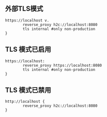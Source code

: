 ## 外部TLS模式

```
https://localhost v.
        reverse_proxy h2c://localhost:8080
        tls internal #only non-production
}
```

## TLS 模式已启用

```
https://localhost:
        reverse_proxy https://localhost:8080
        tls internal #only non-production
}
```

## TLS 模式已禁用

```
http://localhost {
        reverse_proxy h2c://localhost:8080
}
```
